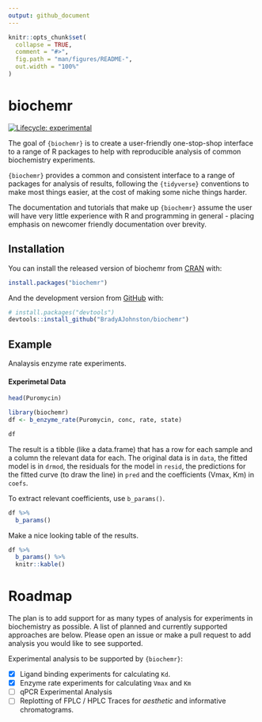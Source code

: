 ```yaml
---
output: github_document
---
```


<!-- README.md is generated from README.Rmd. Please edit that file -->

```r
knitr::opts_chunk$set(
  collapse = TRUE,
  comment = "#>",
  fig.path = "man/figures/README-",
  out.width = "100%"
)
```

# biochemr

<!-- badges: start -->

[![Lifecycle: experimental](https://img.shields.io/badge/lifecycle-experimental-orange.svg)](https://lifecycle.r-lib.org/articles/stages.html#experimental)

<!-- badges: end -->

The goal of `{biochemr}` is to create a user-friendly one-stop-shop interface to a range of R packages to help with reproducible analysis of common biochemistry experiments.

`{biochemr}` provides a common and consistent interface to a range of packages for analysis of results, following the `{tidyverse}` conventions to make most things easier, at the cost of making some niche things harder.

The documentation and tutorials that make up `{biochemr}` assume the user will have very little experience with R and programming in general - placing emphasis on newcomer friendly documentation over brevity.

## Installation

You can install the released version of biochemr from [CRAN](https://CRAN.R-project.org) with:

``` r
install.packages("biochemr")
```

And the development version from [GitHub](https://github.com/) with:

``` r
# install.packages("devtools")
devtools::install_github("BradyAJohnston/biochemr")
```

## Example

Analaysis enzyme rate experiments.

#### Experimetal Data

```r
head(Puromycin)

```

```r
library(biochemr)
df <- b_enzyme_rate(Puromycin, conc, rate, state)

df
```

The result is a tibble (like a data.frame) that has a row for each sample and a column the relevant data for each. The original data is in `data`, the fitted model is in `drmod`, the residuals for the model in `resid`, the predictions for the fitted curve (to draw the line) in `pred` and the coefficients (Vmax, Km) in `coefs`.

To extract relevant coefficients, use `b_params()`.
```r
df %>% 
  b_params()
```

Make a nice looking table of the results.
```r
df %>% 
  b_params() %>% 
  knitr::kable()
```


# Roadmap
The plan is to add support for as many types of analysis for experiments in
biochemistry as possible. A list of planned and currently supported approaches
are below. Please open an issue or make a pull request to add analysis you would
like to see supported.

Experimental analysis to be supported by `{biochemr}`:

- [x] Ligand binding experiments for calculating `Kd`.
- [x] Enzyme rate experiments for calculating `Vmax` and `Km`
- [ ] qPCR Experimental Analysis
- [ ] Replotting of FPLC / HPLC Traces for _aesthetic_ and informative chromatograms.
